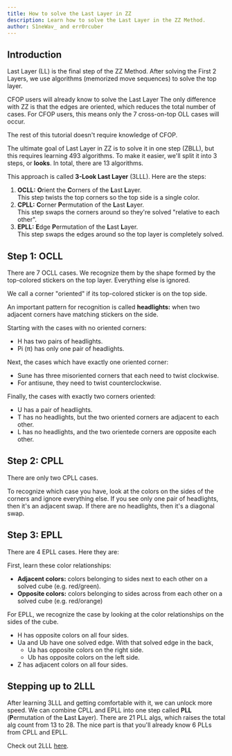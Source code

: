 ```yaml
---
title: How to solve the Last Layer in ZZ
description: Learn how to solve the Last Layer in the ZZ Method.
author: S1neWav_ and err0rcuber
---
```



## Introduction

Last Layer (LL) is the final step of the ZZ Method.
After solving the First 2 Layers, we use algorithms (memorized move sequences) to solve the top layer.

CFOP users will already know to solve the Last Layer
The only difference with ZZ is that the edges are oriented, which reduces the total number of cases.
For CFOP users, this means only the 7 cross-on-top OLL cases will occur.

The rest of this tutorial doesn't require knowledge of CFOP.

The ultimate goal of Last Layer in ZZ is to solve it in one step (ZBLL), but this requires learning 493 algorithms.
To make it easier, we'll split it into 3 steps, or **looks**. In total, there are 13 algorithms.

This approach is called **3-Look Last Layer** (3LLL).
Here are the steps:

1. **OCLL:** **O**rient the **C**orners of the **L**ast **L**ayer. \
   This step twists the top corners so the top side is a single color.
2. **CPLL:** **C**orner **P**ermutation of the **L**ast **L**ayer. \
   This step swaps the corners around so they're solved "relative to each other".
3. **EPLL:** **E**dge **P**ermutation of the **L**ast **L**ayer. \
   This step swaps the edges around so the top layer is completely solved.

## Step 1: OCLL

There are 7 OCLL cases.
We recognize them by the shape formed by the top-colored stickers on the top layer.
Everything else is ignored.

We call a corner "oriented" if its top-colored sticker is on the top side.

An important pattern for recognition is called **headlights:** when two adjacent corners have matching stickers on the side.

<TwistyPlayer
  experimentalStickeringMaskOrbits="EDGES:ooooDDDDDDDD,CORNERS:OoOoDDDD,CENTERS:DDDDDD"
  experimentalSetupAlg="R' U2 R' D' R U2 R' D R2 U"
  background="none"
  controlPanel="none"
  className={styles.headlights}
/>

<AlgSheet algSet={OCLL} />

Starting with the cases with no oriented corners:

- H has two pairs of headlights.
- Pi (π) has only one pair of headlights.

Next, the cases which have exactly one oriented corner:

- Sune has three misoriented corners that each need to twist clockwise.
- For antisune, they need to twist counterclockwise.

Finally, the cases with exactly two corners oriented:

- U has a pair of headlights.
- T has no headlights, but the two oriented corners are adjacent to each other.
- L has no headlights, and the two orientede corners are opposite each other.

## Step 2: CPLL

There are only two CPLL cases.

<AlgSheet algSet={CPLL} />

To recognize which case you have, look at the colors on the sides of the corners and ignore everything else.
If you see only one pair of headlights, then it's an adjacent swap.
If there are no headlights, then it's a diagonal swap.

## Step 3: EPLL

There are 4 EPLL cases. Here they are:

<AlgSheet algSet={EPLL} />

First, learn these color relationships:

- **Adjacent colors:** colors belonging to sides next to each other on a solved cube (e.g. red/green).
- **Opposite colors:** colors belonging to sides across from each other on a solved cube (e.g. red/orange)

For EPLL, we recognize the case by looking at the color relationships on the sides of the cube.

- H has opposite colors on all four sides.
- Ua and Ub have one solved edge. With that solved edge in the back,
  - Ua has opposite colors on the right side.
  - Ub has opposite colors on the left side.
- Z has adjacent colors on all four sides.

## Stepping up to 2LLL

After learning 3LLL and getting comfortable with it, we can unlock more speed.
We can combine CPLL and EPLL into one step called **PLL** (**P**ermutation of the **L**ast **L**ayer).
There are 21 PLL algs, which raises the total alg count from 13 to 28. The nice part is that you'll already know 6 PLLs from CPLL and EPLL.

Check out 2LLL [here](/improvement-guide/ll/2lll).
